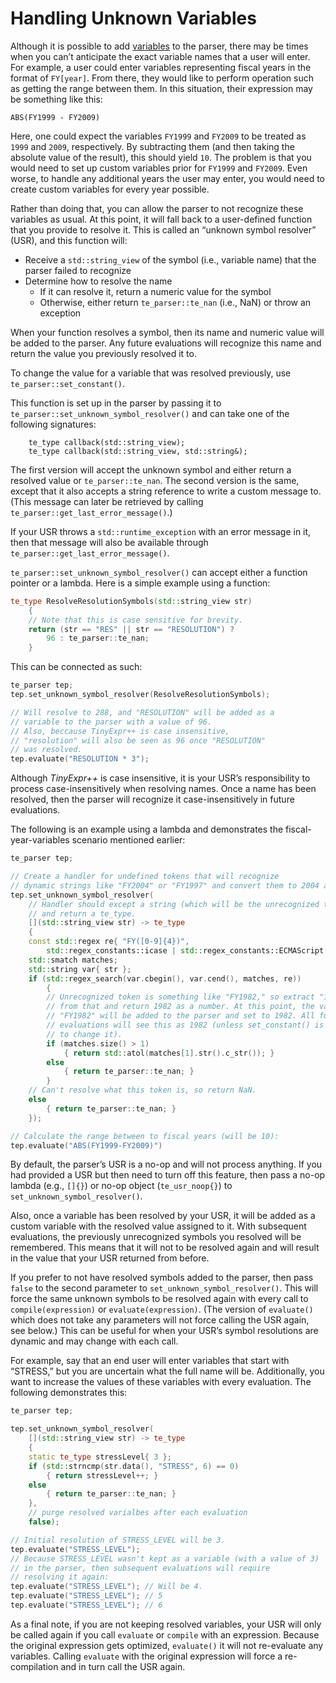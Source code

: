 # Handling Unknown Variables {#sec-usr}

Although it is possible to add [variables](#custom-variables) to the parser, there may be times when you can't
anticipate the exact variable\index{variables!unknown|see{unknown symbols}} names that a user will enter. For example, a user could enter
variables representing fiscal years in the format of `FY[year]`. From there, they would like to perform operation
such as getting the range between them. In this situation, their expression may be something like this:

```
ABS(FY1999 - FY2009)
```

Here, one could expect the variables `FY1999` and `FY2009` to be treated as `1999` and `2009`, respectively.
By subtracting them (and then taking the absolute value of the result), this should yield `10`. The problem
is that you would need to set up custom variables prior for `FY1999` and `FY2009`.
Even worse, to handle any additional years the user may enter, you would need to create custom
variables for every year possible.

Rather than doing that, you can allow the parser to not recognize these variables as usual.
At this point, it will fall back to a user-defined function that you provide to resolve it.
This is called an "unknown symbol resolver" (USR)\index{unknown symbols!resolving}, and this function will:

- Receive a `std::string_view` of the symbol (i.e., variable name) that the parser failed to recognize
- Determine how to resolve the name
  - If it can resolve it, return a numeric value for the symbol
  - Otherwise, either return `te_parser::te_nan` (i.e., NaN) or throw an exception
  
When your function resolves a symbol, then its name and numeric value will be added to the parser.
Any future evaluations will recognize this name and return the value you previously resolved it to.

::: {.tipsection data-latex=""}
To change the value for a variable that was resolved previously, use `te_parser::set_constant()`.
:::

This function is set up in the parser by passing it to `te_parser::set_unknown_symbol_resolver()` and can
take one of the following signatures:

::: {.minipage data-latex="{\textwidth}"}
```
    te_type callback(std::string_view);
    te_type callback(std::string_view, std::string&);
```
:::

The first version will accept the unknown symbol and either return a resolved value or `te_parser::te_nan`.
The second version is the same, except that it also accepts a string reference to write a custom message
to. (This message can later be retrieved by calling `te_parser::get_last_error_message()`.)

::: {.notesection data-latex=""}
If your USR throws a `std::runtime_exception` with an error message in it, then that message
will also be available through `te_parser::get_last_error_message()`.
:::

::: {.minipage data-latex="{\textwidth}"}
`te_parser::set_unknown_symbol_resolver()` can accept either a function pointer or a lambda. 
Here is a simple example using a function:

```.cpp
te_type ResolveResolutionSymbols(std::string_view str)
    {
    // Note that this is case sensitive for brevity.
    return (str == "RES" || str == "RESOLUTION") ?
        96 : te_parser::te_nan;
    }
```
:::

::: {.minipage data-latex="{\textwidth}"}
This can be connected as such:

```.cpp
te_parser tep;
tep.set_unknown_symbol_resolver(ResolveResolutionSymbols);

// Will resolve to 288, and "RESOLUTION" will be added as a
// variable to the parser with a value of 96.
// Also, beccause TinyExpr++ is case insensitive,
// "resolution" will also be seen as 96 once "RESOLUTION"
// was resolved.
tep.evaluate("RESOLUTION * 3");
```
:::

::: {.warningsection data-latex=""}
Although *TinyExpr++* is case insensitive, it is your USR's responsibility to process
case-insensitively when resolving names. Once a name has been resolved, then the parser
will recognize it case-insensitively in future evaluations.
:::

::: {.minipage data-latex="{\textwidth}"}
The following is an example using a lambda and demonstrates
the fiscal-year-variables scenario mentioned earlier:

```.cpp
te_parser tep;

// Create a handler for undefined tokens that will recognize
// dynamic strings like "FY2004" or "FY1997" and convert them to 2004 and 1997.
tep.set_unknown_symbol_resolver(
    // Handler should except a string (which will be the unrecognized token)
    // and return a te_type.
    [](std::string_view str) -> te_type
    {
    const std::regex re{ "FY([0-9]{4})",
        std::regex_constants::icase | std::regex_constants::ECMAScript };
    std::smatch matches;
    std::string var{ str };
    if (std::regex_search(var.cbegin(), var.cend(), matches, re))
        {
        // Unrecognized token is something like "FY1982," so extract "1982"
        // from that and return 1982 as a number. At this point, the variable
        // "FY1982" will be added to the parser and set to 1982. All future
        // evaluations will see this as 1982 (unless set_constant() is called
        // to change it).
        if (matches.size() > 1)
            { return std::atol(matches[1].str().c_str()); }
        else
            { return te_parser::te_nan; }
        }
    // Can't resolve what this token is, so return NaN.
    else
        { return te_parser::te_nan; }
    });

// Calculate the range between to fiscal years (will be 10):  
tep.evaluate("ABS(FY1999-FY2009)")
```
:::

By default, the parser's USR is a no-op and will not process anything. If you had provided a USR but then
need to turn off this feature, then pass a no-op lambda (e.g., `[]{}`) or no-op object (`te_usr_noop{}`) to `set_unknown_symbol_resolver()`.

Also, once a variable has been resolved by your USR, it will be added as a custom variable with the resolved value assigned to it.
With subsequent evaluations, the previously unrecognized symbols you resolved will be remembered.
This means that it will not to be resolved again and will result in the value that your USR returned from before.

If you prefer to not have resolved symbols added to the parser, then pass `false` to the second parameter to `set_unknown_symbol_resolver()`.
This will force the same unknown symbols to be resolved again with every call to `compile(expression)` or `evaluate(expression)`.
(The version of `evaluate()` which does not take any parameters will not force calling the USR again, see below.)
This can be useful for when your USR's symbol resolutions are dynamic and may change with each call.

::: {.minipage data-latex="{\textwidth}"}
For example, say that an end user will enter variables that start with "STRESS," but you are uncertain what the full name will be.
Additionally, you want to increase the values of these variables with every evaluation. The following demonstrates this:

```.cpp
te_parser tep;

tep.set_unknown_symbol_resolver(
    [](std::string_view str) -> te_type
    {
    static te_type stressLevel{ 3 };
    if (std::strncmp(str.data(), "STRESS", 6) == 0)
        { return stressLevel++; }
    else
        { return te_parser::te_nan; }
    },
    // purge resolved varialbes after each evaluation
    false);

// Initial resolution of STRESS_LEVEL will be 3.
tep.evaluate("STRESS_LEVEL");
// Because STRESS_LEVEL wasn't kept as a variable (with a value of 3)
// in the parser, then subsequent evaluations will require
// resolving it again:
tep.evaluate("STRESS_LEVEL"); // Will be 4.
tep.evaluate("STRESS_LEVEL"); // 5
tep.evaluate("STRESS_LEVEL"); // 6
```
:::

As a final note, if you are not keeping resolved variables, your USR will only be called again if you call `evaluate` or `compile` with an expression.
Because the original expression gets optimized, `evaluate()` it will not re-evaluate any variables. Calling `evaluate` with the original expression
will force a re-compilation and in turn call the USR again.
